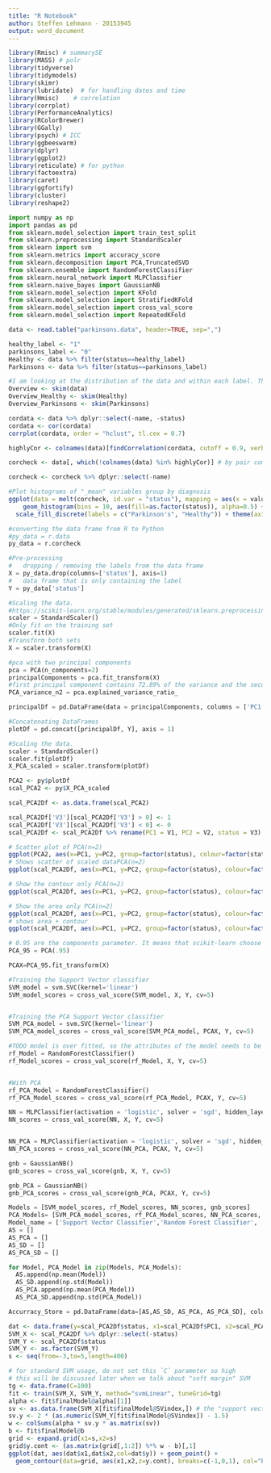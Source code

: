 ```yaml
---
title: "R Notebook"
author: Steffen Lehmann - 20153945
output: word_document 
---
```


```r
library(Rmisc) # summarySE
library(MASS) # polr
library(tidyverse)
library(tidymodels)
library(skimr)
library(lubridate)  # for handling dates and time
library(Hmisc)    # correlation
library(corrplot)
library(PerformanceAnalytics)
library(RColorBrewer)
library(GGally)
library(psych) # ICC
library(ggbeeswarm)
library(dplyr)
library(ggplot2)
library(reticulate) # for python
library(factoextra)
library(caret)
library(ggfortify)
library(cluster)
library(reshape2) 
```

```python
import numpy as np
import pandas as pd
from sklearn.model_selection import train_test_split
from sklearn.preprocessing import StandardScaler
from sklearn import svm
from sklearn.metrics import accuracy_score
from sklearn.decomposition import PCA,TruncatedSVD
from sklearn.ensemble import RandomForestClassifier
from sklearn.neural_network import MLPClassifier
from sklearn.naive_bayes import GaussianNB
from sklearn.model_selection import KFold
from sklearn.model_selection import StratifiedKFold
from sklearn.model_selection import cross_val_score
from sklearn.model_selection import RepeatedKFold
```

```r
data <- read.table("parkinsons.data", header=TRUE, sep=",")
```

```r
healthy_label <- "1"
parkinsons_label <- "0"
Healthy <- data %>% filter(status==healthy_label)
Parkinsons <- data %>% filter(status==parkinsons_label)

#I am looking at the distribution of the data and within each label. This also check the data for empty cells 
Overview <- skim(data)
Overview_Healthy <- skim(Healthy)
Overview_Parkinsons <- skim(Parkinsons)
```


```r
cordata <- data %>% dplyr::select(-name, -status)
cordata <- cor(cordata)
corrplot(cordata, order = "hclust", tl.cex = 0.7)

highlyCor <- colnames(data)[findCorrelation(cordata, cutoff = 0.9, verbose = TRUE)]

corcheck <- data[, which(!colnames(data) %in% highlyCor)] # by pair comparation

corcheck <- corcheck %>% dplyr::select(-name)

```
```r
#Plot histograms of "_mean" variables group by diagnosis
ggplot(data = melt(corcheck, id.var = "status"), mapping = aes(x = value)) + theme_minimal() + 
    geom_histogram(bins = 10, aes(fill=as.factor(status)), alpha=0.5) + facet_wrap(~variable, scales =      'free_x') + labs(fill="status") + 
  scale_fill_discrete(labels = c("Parkinson's", "Healthy")) + theme(axis.title.x = element_blank(), axis.title.y = element_blank())
```


```python
#converting the data frame from R to Python
#py_data = r.data
py_data = r.corcheck

#Pre-processing
#   dropping / removing the labels from the data frame 
X = py_data.drop(columns=['status'], axis=1)
#   data frame that is only containing the label
Y = py_data['status']

#Scaling the data. 
#https://scikit-learn.org/stable/modules/generated/sklearn.preprocessing.StandardScaler.html?highlight=standardscaler#sklearn.preprocessing.StandardScaler 
scaler = StandardScaler()
#Only fit on the training set
scaler.fit(X)
#Transform both sets
X = scaler.transform(X)

```

```python
#pca with two principal components
pca = PCA(n_components=2)
principalComponents = pca.fit_transform(X)
#first principal component contains 72.89% of the variance and the second principal component contains 21.82% of the variance. 
PCA_variance_n2 = pca.explained_variance_ratio_ 

principalDf = pd.DataFrame(data = principalComponents, columns = ['PC1', 'PC2'])

#Concatenating DataFrames
plotDf = pd.concat([principalDf, Y], axis = 1)

#Scaling the data. 
scaler = StandardScaler()
scaler.fit(plotDf)
X_PCA_scaled = scaler.transform(plotDf)
```

```r
PCA2 <- py$plotDf
scal_PCA2 <- py$X_PCA_scaled

scal_PCA2Df <- as.data.frame(scal_PCA2)

scal_PCA2Df['V3'][scal_PCA2Df['V3'] > 0] <- 1
scal_PCA2Df['V3'][scal_PCA2Df['V3'] < 0] <- 0
scal_PCA2Df <- scal_PCA2Df %>% rename(PC1 = V1, PC2 = V2, status = V3)

# Scatter plot of PCA(n=2)
ggplot(PCA2, aes(x=PC1, y=PC2, group=factor(status), colour=factor(status))) + geom_point() + stat_ellipse()
# Shows scatter of scaled dataPCA(n=2)
ggplot(scal_PCA2Df, aes(x=PC1, y=PC2, group=factor(status), colour=factor(status))) + geom_point() + stat_ellipse()

# Show the contour only PCA(n=2)
ggplot(scal_PCA2Df, aes(x=PC1, y=PC2, group=factor(status), colour=factor(status))) + geom_point() + geom_density_2d()

# Show the area only PCA(n=2)
ggplot(scal_PCA2Df, aes(x=PC1, y=PC2, group=factor(status), colour=factor(status))) + geom_point() + stat_density_2d(aes(fill = ..level..), geom="polygon")
# shows area + contour
ggplot(scal_PCA2Df, aes(x=PC1, y=PC2, group=factor(status), colour=factor(status))) + geom_point() + stat_density_2d(aes(fill = ..level..), geom="polygon", colour="white")
```
```python
# 0.95 are the components parameter. It means that scikit-learn choose the minimum number of principal components such that 95% of the variance are retained.
PCA_95 = PCA(.95)

PCAX=PCA_95.fit_transform(X)
```

```python
#Training the Support Vector classifier 
SVM_model = svm.SVC(kernel='linear')
SVM_model_scores = cross_val_score(SVM_model, X, Y, cv=5)


#Training the PCA Support Vector classifier 
SVM_PCA_model = svm.SVC(kernel='linear')
SVM_PCA_model_scores = cross_val_score(SVM_PCA_model, PCAX, Y, cv=5)


```


```python
#TODO model is over fitted, so the attributes of the model needs to be designed better
rf_Model = RandomForestClassifier()
rf_Model_scores = cross_val_score(rf_Model, X, Y, cv=5)


#With PCA
rf_PCA_Model = RandomForestClassifier()
rf_PCA_Model_scores = cross_val_score(rf_PCA_Model, PCAX, Y, cv=5)
```

```python
NN = MLPClassifier(activation = 'logistic', solver = 'sgd', hidden_layer_sizes=(100), random_state=1, max_iter=3000)
NN_scores = cross_val_score(NN, X, Y, cv=5)


NN_PCA = MLPClassifier(activation = 'logistic', solver = 'sgd', hidden_layer_sizes=(100), random_state=1, max_iter=3000)
NN_PCA_scores = cross_val_score(NN_PCA, PCAX, Y, cv=5)

```

```python
gnb = GaussianNB()
gnb_scores = cross_val_score(gnb, X, Y, cv=5)

gnb_PCA = GaussianNB()
gnb_PCA_scores = cross_val_score(gnb_PCA, PCAX, Y, cv=5)
```

```python
Models = [SVM_model_scores, rf_Model_scores, NN_scores, gnb_scores]
PCA_Models= [SVM_PCA_model_scores, rf_PCA_Model_scores, NN_PCA_scores, gnb_PCA_scores]
Model_name = ['Support Vector Classifier','Random Forest Classifier', 'Neural network', 'Gaussian Naive Bayes']
AS = []
AS_PCA = []
AS_SD = []
AS_PCA_SD = []

for Model, PCA_Model in zip(Models, PCA_Models):
  AS.append(np.mean(Model)) 
  AS_SD.append(np.std(Model))
  AS_PCA.append(np.mean(PCA_Model))
  AS_PCA_SD.append(np.std(PCA_Model))

Accurracy_Store = pd.DataFrame(data=[AS,AS_SD, AS_PCA, AS_PCA_SD], columns=Model_name, index=['Standard','SD', 'PCA', 'PCA_SD'])

```

```r
dat <- data.frame(y=scal_PCA2Df$status, x1=scal_PCA2Df$PC1, x2=scal_PCA2Df$PC2)
SVM_X <- scal_PCA2Df %>% dplyr::select(-status)
SVM_Y <- scal_PCA2Df$status
SVM_Y <- as.factor(SVM_Y)
s <- seq(from=-3,to=5,length=400)

# for standard SVM usage, do not set this `C` parameter so high
# this will be discussed later when we talk about "soft margin" SVM
tg <- data.frame(C=100)
fit <- train(SVM_X, SVM_Y, method="svmLinear", tuneGrid=tg)
alpha <- fit$finalModel@alpha[[1]]
sv <- as.data.frame(SVM_X[fit$finalModel@SVindex,]) # the "support vectors"
sv.y <- 2 * (as.numeric(SVM_Y[fit$finalModel@SVindex]) - 1.5)
w <- colSums(alpha * sv.y * as.matrix(sv))
b <- fit$finalModel@b
grid <- expand.grid(x1=s,x2=s)
grid$y.cont <- (as.matrix(grid[,1:2]) %*% w - b)[,1]
ggplot(dat, aes(dat$x1,dat$x2,col=dat$y)) + geom_point() + 
  geom_contour(data=grid, aes(x1,x2,z=y.cont), breaks=c(-1,0,1), col="black")

```